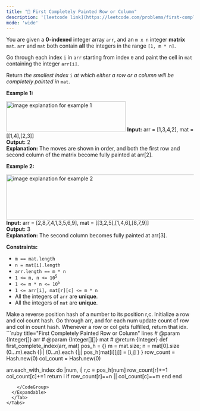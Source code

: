 ```yaml
---
title: "🧀 First Completely Painted Row or Column"
description: '[leetcode link](https://leetcode.com/problems/first-completely-painted-row-or-column/description/)'
mode: 'wide'
---
```

<Tabs>
  <Tab title="Question" icon="circle-question" iconType="regular">
    <Card>
      <p>You are given a <strong>0-indexed</strong> integer array <code>arr</code>, and an <code>m x n</code> integer <strong>matrix</strong> <code>mat</code>. <code>arr</code> and <code>mat</code> both contain <strong>all</strong> the integers in the range <code>[1, m * n]</code>.</p>  <p>Go through each index <code>i</code> in <code>arr</code> starting from index <code>0</code> and paint the cell in <code>mat</code> containing the integer <code>arr[i]</code>.</p>  <p>Return <em>the smallest index</em> <code>i</code> <em>at which either a row or a column will be completely painted in</em> <code>mat</code>.</p>   <p><strong class="example">Example 1:</strong></p> <img alt="" src="image explanation for example 1" /><img alt="image explanation for example 1" src="https://assets.leetcode.com/uploads/2023/01/18/grid1.jpg" style="width: 321px; height: 81px;" />  <strong>Input:</strong> arr = [1,3,4,2], mat = [[1,4],[2,3]] <br/> <strong>Output:</strong> 2 <br/> <strong>Explanation:</strong> The moves are shown in order, and both the first row and second column of the matrix become fully painted at arr[2].   <p><strong class="example">Example 2:</strong></p> <img alt="image explanation for example 2" src="https://assets.leetcode.com/uploads/2023/01/18/grid2.jpg" style="width: 601px; height: 121px;" />  <strong>Input:</strong> arr = [2,8,7,4,1,3,5,6,9], mat = [[3,2,5],[1,4,6],[8,7,9]] <br/> <strong>Output:</strong> 3 <br/> <strong>Explanation:</strong> The second column becomes fully painted at arr[3].    <p><strong>Constraints:</strong></p>  <ul>  <li><code>m == mat.length</code></li>  <li><code>n = mat[i].length</code></li>  <li><code>arr.length == m * n</code></li>  <li><code>1 &lt;= m, n &lt;= 10<sup>5</sup></code></li>  <li><code>1 &lt;= m * n &lt;= 10<sup>5</sup></code></li>  <li><code>1 &lt;= arr[i], mat[r][c] &lt;= m * n</code></li>  <li>All the integers of <code>arr</code> are <strong>unique</strong>.</li>  <li>All the integers of <code>mat</code> are <strong>unique</strong>.</li> </ul> 
    </Card>
  </Tab>
  <Tab title="Solution" icon="lightbulb" iconType="regular" >
    <Card>
      Make a reverse position hash of a number to its position r,c. Initialize a row and col count hash. Go through arr, and for each num update count of row and col in count hash. Whenever a row or col gets fulfilled, return that idx.
</Card>
  <Expandable title="code">
    <CodeGroup dropdown>
```ruby title="First Completely Painted Row or Column" lines
# @param {Integer[]} arr
# @param {Integer[][]} mat
# @return {Integer}
def first_complete_index(arr, mat)
  pos_h = {}
  m = mat.size; n = mat[0].size
  (0...m).each {|i| (0...n).each {|j| pos_h[mat[i][j]] = [i,j]  } }
  row_count = Hash.new(0)
  col_count = Hash.new(0)

  arr.each_with_index do |num, i|
    r,c = pos_h[num]
    row_count[r]+=1
    col_count[c]+=1
    return i if row_count[r]==n || col_count[c]==m
  end
end
```
    </CodeGroup>
  </Expandable>
  </Tab>
</Tabs>